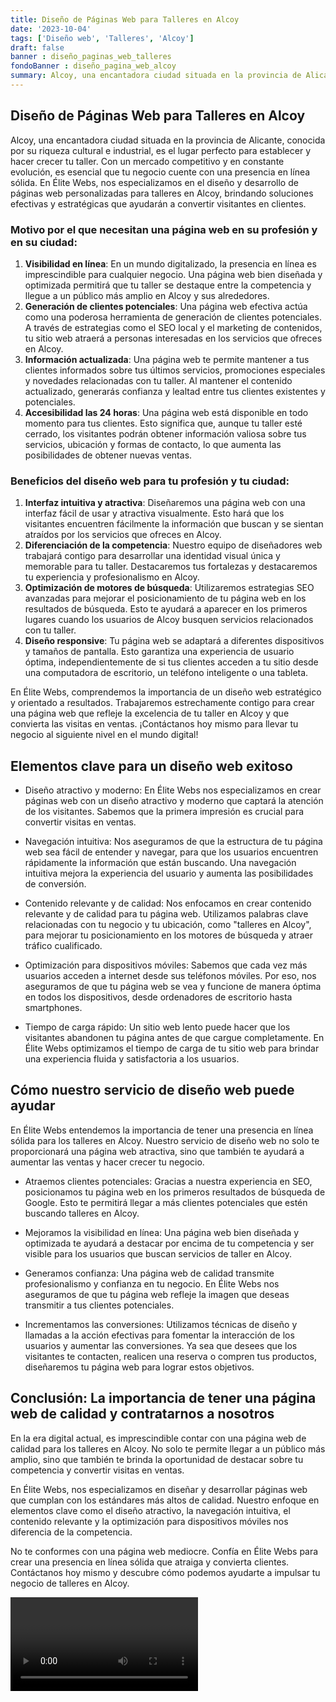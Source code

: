 ```yaml
---
title: Diseño de Páginas Web para Talleres en Alcoy
date: '2023-10-04'
tags: ['Diseño web', 'Talleres', 'Alcoy']
draft: false
banner : diseño_paginas_web_talleres
fondoBanner : diseño_pagina_web_alcoy
summary: Alcoy, una encantadora ciudad situada en la provincia de Alicante, conocida por su riqueza cultural e industrial, es el lugar perfecto para establecer y hacer crecer tu taller. Con un mercado competitivo y en constante evolución, es esencial que tu negocio cuente con una presencia en línea sólida. En Élite Webs, nos especializamos en el diseño y desarrollo de páginas web personalizadas para talleres en Alcoy, brindando soluciones efectivas y estratégicas que ayudarán a convertir visitantes en clientes.
---
```


## Diseño de Páginas Web para Talleres en Alcoy

Alcoy, una encantadora ciudad situada en la provincia de Alicante, conocida por su riqueza cultural e industrial, es el lugar perfecto para establecer y hacer crecer tu taller. Con un mercado competitivo y en constante evolución, es esencial que tu negocio cuente con una presencia en línea sólida. En Élite Webs, nos especializamos en el diseño y desarrollo de páginas web personalizadas para talleres en Alcoy, brindando soluciones efectivas y estratégicas que ayudarán a convertir visitantes en clientes.

### Motivo por el que necesitan una página web en su profesión y en su ciudad:

1. **Visibilidad en línea**: En un mundo digitalizado, la presencia en línea es imprescindible para cualquier negocio. Una página web bien diseñada y optimizada permitirá que tu taller se destaque entre la competencia y llegue a un público más amplio en Alcoy y sus alrededores.
2. **Generación de clientes potenciales**: Una página web efectiva actúa como una poderosa herramienta de generación de clientes potenciales. A través de estrategias como el SEO local y el marketing de contenidos, tu sitio web atraerá a personas interesadas en los servicios que ofreces en Alcoy.
3. **Información actualizada**: Una página web te permite mantener a tus clientes informados sobre tus últimos servicios, promociones especiales y novedades relacionadas con tu taller. Al mantener el contenido actualizado, generarás confianza y lealtad entre tus clientes existentes y potenciales.
4. **Accesibilidad las 24 horas**: Una página web está disponible en todo momento para tus clientes. Esto significa que, aunque tu taller esté cerrado, los visitantes podrán obtener información valiosa sobre tus servicios, ubicación y formas de contacto, lo que aumenta las posibilidades de obtener nuevas ventas.

### Beneficios del diseño web para tu profesión y tu ciudad:

1. **Interfaz intuitiva y atractiva**: Diseñaremos una página web con una interfaz fácil de usar y atractiva visualmente. Esto hará que los visitantes encuentren fácilmente la información que buscan y se sientan atraídos por los servicios que ofreces en Alcoy.
2. **Diferenciación de la competencia**: Nuestro equipo de diseñadores web trabajará contigo para desarrollar una identidad visual única y memorable para tu taller. Destacaremos tus fortalezas y destacaremos tu experiencia y profesionalismo en Alcoy.
3. **Optimización de motores de búsqueda**: Utilizaremos estrategias SEO avanzadas para mejorar el posicionamiento de tu página web en los resultados de búsqueda. Esto te ayudará a aparecer en los primeros lugares cuando los usuarios de Alcoy busquen servicios relacionados con tu taller.
4. **Diseño responsive**: Tu página web se adaptará a diferentes dispositivos y tamaños de pantalla. Esto garantiza una experiencia de usuario óptima, independientemente de si tus clientes acceden a tu sitio desde una computadora de escritorio, un teléfono inteligente o una tableta.

En Élite Webs, comprendemos la importancia de un diseño web estratégico y orientado a resultados. Trabajaremos estrechamente contigo para crear una página web que refleje la excelencia de tu taller en Alcoy y que convierta las visitas en ventas. ¡Contáctanos hoy mismo para llevar tu negocio al siguiente nivel en el mundo digital!

<GifSeo />

<Cta />

## Elementos clave para un diseño web exitoso

- Diseño atractivo y moderno: En Élite Webs nos especializamos en crear páginas web con un diseño atractivo y moderno que captará la atención de los visitantes. Sabemos que la primera impresión es crucial para convertir visitas en ventas.

- Navegación intuitiva: Nos aseguramos de que la estructura de tu página web sea fácil de entender y navegar, para que los usuarios encuentren rápidamente la información que están buscando. Una navegación intuitiva mejora la experiencia del usuario y aumenta las posibilidades de conversión.

- Contenido relevante y de calidad: Nos enfocamos en crear contenido relevante y de calidad para tu página web. Utilizamos palabras clave relacionadas con tu negocio y tu ubicación, como "talleres en Alcoy", para mejorar tu posicionamiento en los motores de búsqueda y atraer tráfico cualificado.

- Optimización para dispositivos móviles: Sabemos que cada vez más usuarios acceden a internet desde sus teléfonos móviles. Por eso, nos aseguramos de que tu página web se vea y funcione de manera óptima en todos los dispositivos, desde ordenadores de escritorio hasta smartphones.

- Tiempo de carga rápido: Un sitio web lento puede hacer que los visitantes abandonen tu página antes de que cargue completamente. En Élite Webs optimizamos el tiempo de carga de tu sitio web para brindar una experiencia fluida y satisfactoria a los usuarios.

## Cómo nuestro servicio de diseño web puede ayudar

En Élite Webs entendemos la importancia de tener una presencia en línea sólida para los talleres en Alcoy. Nuestro servicio de diseño web no solo te proporcionará una página web atractiva, sino que también te ayudará a aumentar las ventas y hacer crecer tu negocio.

- Atraemos clientes potenciales: Gracias a nuestra experiencia en SEO, posicionamos tu página web en los primeros resultados de búsqueda de Google. Esto te permitirá llegar a más clientes potenciales que estén buscando talleres en Alcoy.

- Mejoramos la visibilidad en línea: Una página web bien diseñada y optimizada te ayudará a destacar por encima de tu competencia y ser visible para los usuarios que buscan servicios de taller en Alcoy.

- Generamos confianza: Una página web de calidad transmite profesionalismo y confianza en tu negocio. En Élite Webs nos aseguramos de que tu página web refleje la imagen que deseas transmitir a tus clientes potenciales.

- Incrementamos las conversiones: Utilizamos técnicas de diseño y llamadas a la acción efectivas para fomentar la interacción de los usuarios y aumentar las conversiones. Ya sea que desees que los visitantes te contacten, realicen una reserva o compren tus productos, diseñaremos tu página web para lograr estos objetivos.

## Conclusión: La importancia de tener una página web de calidad y contratarnos a nosotros

En la era digital actual, es imprescindible contar con una página web de calidad para los talleres en Alcoy. No solo te permite llegar a un público más amplio, sino que también te brinda la oportunidad de destacar sobre tu competencia y convertir visitas en ventas.

En Élite Webs, nos especializamos en diseñar y desarrollar páginas web que cumplan con los estándares más altos de calidad. Nuestro enfoque en elementos clave como el diseño atractivo, la navegación intuitiva, el contenido relevante y la optimización para dispositivos móviles nos diferencia de la competencia.

No te conformes con una página web mediocre. Confía en Élite Webs para crear una presencia en línea sólida que atraiga y convierta clientes. Contáctanos hoy mismo y descubre cómo podemos ayudarte a impulsar tu negocio de talleres en Alcoy.

<Video />

<CtaBot job='Talleres' city='Alcoy'/>

<Gmaps query='Alcoy+españa+maps' />